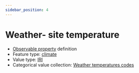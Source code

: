 ```yaml
---
sidebar_position: 4
---
```



# Weather- site temperature

- [Observable property](/viewers/dawe-vocabs?uri=https://linked.data.gov.au/def/nrm/a30248c3-33ce-4ffe-8130-7b03aa4e5322) definition
- Feature type: [climate](http://linked.data.gov.au/def/tern-cv/6d40d71e-58cd-4f75-8304-40c01fe5f74c)
- Value type: [IRI](https://w3id.org/tern/ontologies/tern/IRI)
- Categorical value collection: [Weather temperatures codes](/viewers/dawe-vocabs?uri=https://linked.data.gov.au/def/nrm/cd1530af-09a6-4666-98d5-580c0e65cf10)

<Example
  protocolModule="invertebrate-malaise-trapping"
  observableProperty="https://linked.data.gov.au/def/nrm/a30248c3-33ce-4ffe-8130-7b03aa4e5322"
/>
